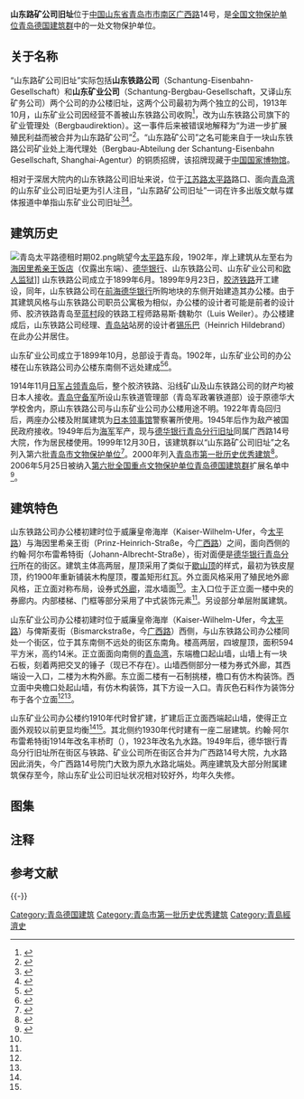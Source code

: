 {{文物保护单位
| 级别 = 全国
| 名称 = 青岛德国建筑
| 子项 = 山东路矿公司旧址
| 图片 = [[File:青岛山东矿业公司旧址_Ehemalige_Schantung-Bergbau-Gesellschaft.jpg|250px]]<br><small>山东矿业公司旧址</small>[[File:青岛山东铁路公司旧址_Ehemalige_Schantung-Eisenbahn-Gesellschaft.jpg|250px]]<br><small>山东铁路公司旧址</small>
| 分类 = 近现代重要史迹及代表性建筑
| 时代 = 1899-1902年
| 所在 = [[青岛市|青岛市]][[市南区|市南区]]
| 登录 = 2006年5月
| Cat = 青岛全国重点文物保护单位
}}
{{coord|36|03|42|N|120|19|13|E|type:landmark|display=title}}

'''山东路矿公司旧址'''位于[[中国|中国]][[山东省|山东省]][[青岛市|青岛市]][[市南区|市南区]][[广西路_(青岛)|广西路]]14号，是[[全国文物保护单位|全国文物保护单位]][[青岛德国建筑群|青岛德国建筑群]]中的一处文物保护单位。

==关于名称==
{{see also|山东铁路公司|山东矿业公司}}
“山东路矿公司旧址”实际包括'''山东铁路公司'''（Schantung-Eisenbahn-Gesellschaft）和'''山东矿业公司'''（Schantung-Bergbau-Gesellschaft，又译山东矿务公司）两个公司的办公楼旧址，这两个公司最初为两个独立的公司，1913年10月，山东矿业公司因经营不善被山东铁路公司收购<ref Name=ming>{{cite book|author=王栋|title=《青岛影像 1898-1928：明信片中的城市记忆》|year=2017|publisher=中国海洋大学出版社|location=青岛|isbn=978-7-5670-1113-7}}</ref>，改为山东铁路公司旗下的矿业管理处（Bergbaudirektion）。这一事件后来被错误地解释为“为进一步扩展殖民利益而被合并为山东路矿公司”<ref>{{cite web|url=http://news.bandao.cn/news_html/200807/20080725/news_20080725_669835.shtml|title=胶济线见证百年沧桑|date=2008-07-25|work=律雪云|publisher=半岛都市报 半岛网|accessdate=2017-12-11|archive-date=2017-10-11|archive-url=https://web.archive.org/web/20171011074716/http://news.bandao.cn/news_html/200807/20080725/news_20080725_669835.shtml|dead-url=no}}</ref>。“山东路矿公司”之名可能来自于一块山东铁路公司矿业处上海代理处（Bergbau-Abteilung der Schantung-Eisenbahn Gesellschaft, Shanghai-Agentur）的铜质招牌，该招牌现藏于[[中国国家博物馆|中国国家博物馆]]。

相对于深居大院内的山东铁路公司旧址来说，位于[[江苏路_(青岛)|江苏路]][[太平路_(青岛)|太平路]]路口、面向[[青岛湾|青岛湾]]的山东矿业公司旧址更为引人注目，“山东路矿公司旧址”一词在许多出版文献与媒体报道中单指山东矿业公司旧址<ref>{{cite book|author=马庚存|title=《中国历史文化名城——青岛》|year=2001|publisher=[[五洲传播出版社|五洲传播出版社]]|location=北京|isbn=9787801139092}}</ref><ref>{{cite web|url=http://pinglun.qingdaonews.com/content/2015-04/13/content_11007664.htm|title=青岛“前海沿儿”百年历史：栈桥成标志建筑|date=2015-04-13|work=青岛“前海沿儿”百年历史：栈桥成标志建筑|publisher=青报网|accessdate=2017-12-11|archive-date=2017-12-27|archive-url=https://web.archive.org/web/20171227223425/http://pinglun.qingdaonews.com/content/2015-04/13/content_11007664.htm|dead-url=no}}</ref>。

==建筑历史==
[[File:青岛太平路德租时期02.png|thumb]]眺望今[[太平路_(青岛)|太平路]]东段，1902年，岸上建筑从左至右为[[海因里希亲王饭店|海因里希亲王饭店]]（仅露出东端）、[[德华银行青岛分行|德华银行]]、山东铁路公司、山东矿业公司和[[青岛欧人监狱|欧人监狱]]]]
山东铁路公司成立于1899年6月。1899年9月23日，[[胶济铁路|胶济铁路]]开工建设，同年，山东铁路公司在[[太平路_(青岛)|前海]][[德华银行青岛分行|德华银行]]所购地块的东侧开始建造其办公楼{{注|照片资料显示山东铁路公司办公楼与[[海因里希亲王饭店|海因里希亲王饭店]]的建造时期重合}}。由于其建筑风格与山东铁路公司职员公寓{{注|位于车站街（Bahnhofstraße，今[[广州路_(青岛)|广州路]]），现已不存在}}极为相似，办公楼的设计者可能是前者的设计师、胶济铁路青岛至[[蓝村|蓝村]]段的铁路工程师路易斯·魏勒尔（Luis Weiler）。办公楼建成后，山东铁路公司经理、[[青岛站|青岛站]]站房的设计者[[锡乐巴|锡乐巴]]（Heinrich Hildebrand）在此办公并居住。

山东矿业公司成立于1899年10月，总部设于青岛。1902年，山东矿业公司的办公楼在山东铁路公司办公楼东南侧不远处建成<ref Name=qing>{{cite book|author=袁宾久|title=《青岛德式建筑》|year=2009|publisher=中国建筑工业出版社|location=青岛|isbn=9787112109050}}</ref><ref Name=de>{{cite book|author=托尔斯腾·华纳|title=《德国建筑艺术在中国：建筑文化移植》|year=1994|publisher=Ernst & Sohn|location=柏林|isbn=3433024294}}</ref>。

1914年11月[[日军|日军]][[青岛战役|占领青岛]]后，整个胶济铁路、沿线矿山及山东铁路公司的财产均被日本人接收。[[青岛守备军_(日本陆军)|青岛守备军]]所设山东铁道管理部（青岛军政署铁道部）设于原德华大学校舍内，原山东铁路公司与山东矿业公司办公楼用途不明。1922年青岛回归后，两座办公楼及附属建筑为[[日本国驻青岛总领事馆|日本领事馆]]警察署所使用。1945年后作为敌产被国民政府接收。1949年后为[[中国人民解放军海军|海军]]军产，现与[[德华银行青岛分行旧址|德华银行青岛分行旧址]]同属广西路14号大院，作为居民楼使用。1999年12月30日，该建筑群以“山东路矿公司旧址”之名列入第六批[[青岛市文物保护单位|青岛市文物保护单位]]<ref>{{cite web|url=http://www.qingdao.gov.cn/n172/n1530/n32936/100020040901610487.html|title=第六批市级文物保护单位列出二十处古文化遗址及近代优秀建筑榜上有名|date=2000-01-26|author=李晓寒|publisher=青岛日报 青岛政务网|access-date=2020-11-13|archive-date=2019-09-04|archive-url=https://web.archive.org/web/20190904032428/http://www.qingdao.gov.cn/n172/n1530/n32936/100020040901610487.html}}</ref>。2000年列入[[青岛市历史优秀建筑|青岛市第一批历史优秀建筑]]<ref>{{cite web|url=http://www.qingdao.gov.cn/n172/n3776152/n3776203/n3779237/n3779247/100020071027616743.html|title=关于公布青岛市第二批历史优秀建筑的通知|date=2006-05-20|work=青岛市规划局 青岛市文化局|publisher=青岛政务网|access-date=2018-10-06|archive-url=https://web.archive.org/web/20180707172326/http://www.qingdao.gov.cn/n172/n3776152/n3776203/n3779237/n3779247/100020071027616743.html|archive-date=2018-07-07|dead-url=yes}}</ref>。2006年5月25日被纳入[[第六批全国重点文物保护单位|第六批全国重点文物保护单位]][[青岛德国建筑群|青岛德国建筑群]]扩展名单中<ref>{{cite web|url=http://www.qingdao.gov.cn/n172/n1531/n2618008/n2618529/100020060610218541.html|title=第六批全国重点文物保护单位五、青岛德国建筑群资料|date=2006-06-10|work=|publisher=青岛政务网|access-date=2018-10-06|archive-url=https://web.archive.org/web/20180202190218/http://www.qingdao.gov.cn/n172/n1531/n2618008/n2618529/100020060610218541.html|archive-date=2018-02-02|dead-url=yes}}</ref>。

==建筑特色==
{{multiple image
| align  = right
| width = 150
| image1 = 青岛山东铁路公司旧址楼梯柱1 Treppen der ehemaligen Schantung-Eisenbahn-Gesellschaft.jpg
| image2 = 青岛山东铁路公司旧址楼梯柱 Treppen der ehemaligen Schantung-Eisenbahn-Gesellschaft.jpg
| footer = 山东铁路公司旧址内部楼梯柱
}}
{{multiple image
| align  = right
| width = 150
| image1 = 青岛山东铁路公司旧址木门装饰1.jpg
| image2 = 青岛山东铁路公司旧址 木门装饰.jpg
| footer = 山东铁路公司旧址内部木门装饰
}}
山东铁路公司办公楼初建时位于威廉皇帝海岸（Kaiser-Wilhelm-Ufer，今[[太平路_(青岛)|太平路]]）与海因里希亲王街（Prinz-Heinrich-Straße，今[[广西路_(青岛)|广西路]]）之间，面向西侧的约翰·阿尔布雷希特街（Johann-Albrecht-Straße），街对面便是[[德华银行青岛分行|德华银行青岛分行]]所在的街区。建筑主体高两层，屋顶采用了类似于[[歇山顶|歇山顶]]的样式，最初为铁皮屋顶，约1900年重新铺装木构屋顶，覆盖矩形红瓦。外立面风格采用了殖民地外廊风格，正立面对称布局，设券式[[敞廊|外廊]]，混水墙面<ref Name=ming/>。主入口位于正立面一楼中央的券廊内。内部楼梯、门框等部分采用了中式装饰元素<ref Name=qing/>。另设部分单层附属建筑。

山东矿业公司办公楼初建时位于威廉皇帝海岸（Kaiser-Wilhelm-Ufer，今[[太平路_(青岛)|太平路]]）与俾斯麦街（Bismarckstraße，今[[江苏路_(青岛)|广西路]]）西侧，与山东铁路公司办公楼同处一个街区，位于其东南侧不远处的街区东南角。楼高两层，四坡屋顶，面积594平方米，高约14米。正立面面向南侧的[[青岛湾|青岛湾]]，东端檐口起山墙，山墙上有一块石板，刻着两把交叉的锤子（现已不存在）。山墙西侧部分一楼为券式外廊，其西端设一入口，二楼为木构外廊。东立面二楼有一石制挑楼，檐口有仿木构装饰。西立面中央檐口处起山墙，有仿木构装饰，其下方设一入口。青灰色石料作为装饰分布于各个立面<ref Name=qing/><ref Name=de/>。

山东矿业公司办公楼约1910年代时曾扩建，扩建后正立面西端起山墙，使得正立面外观较以前更显均衡<ref Name=qing/><ref Name=de/>。其北侧约1930年代时建有一座二层建筑。约翰·阿尔布雷希特街1914年改名丰桥町（{{jpn|j=豊橋町|kyu=豐橋町}}），1923年改名九水路。1949年后，德华银行青岛分行旧址所在街区与铁路、矿业公司所在街区合并为广西路14号大院，九水路因此消失{{注|“九水路”现被用于命名[[李沧区|李沧区]]的一条道路}}，今广西路14号院门大致为原九水路北端处。两座建筑及大部分附属建筑保存至今，除山东矿业公司旧址状况相对较好外，均年久失修。

== 图集 ==
{{Gallery
|width=225
|height=150
|File:青岛山东矿业公司旧址 Ehemalige Bergbau Direktion Tsingtau.jpg|<small>德租时期的山东矿业公司</small>
|File:青岛山东矿业公司旧址0 Ehemalige Bergbau Direktion Tsingtau.jpg|<small>德租时期山东矿业公司西南面</small>
|File:青岛山东矿业公司旧址西北面 Ehemalige Schantung-Bergbau-Gesellschaft Qingdao.jpg|<small>山东矿业公司旧址西北面</small>
|File:青岛山东矿业公司旧址 2011-01-02.jpg|<small>山东矿业公司旧址东南面</small>
|File:青岛山东铁路公司大楼及太平路筑路工地.jpg|<small>约1899年的山东铁路公司附近，其屋顶此时为铁皮屋顶，周边筑路等工作尚未完成，远处可看到[[青岛天后宫|天后宫]]、[[广西路_(青岛)#天后宫及圣言会临时教堂|临时天主教堂]]及尚未拆迁的[[青岛口|青岛口]]</small>
|File:青岛广西路东段1900年 Ehemalige Prinz Heinrich Strasse Tsingtau.jpg|<small>约1900年的广西路东段，左侧建筑分别为山东铁路公司、[[德华银行青岛分行|德华银行]]、[[海因里希亲王饭店|海因里希亲王饭店]]，</small>
|File:青岛山东铁路公司办公楼.jpg|<small>屋顶改造后的山东铁路公司办公楼，左侧远处可以看到[[江苏路_(青岛)#安治泰主教公寓旧址|安治泰主教公寓]]等今[[江苏路_(青岛)|江苏路]]、[[湖南路_(青岛)|湖南路]]一带的建筑</small>
|File:青岛广西路14号.jpg|<small>广西路14号院内现存的山东铁路公司附属建筑</small>
}}

==注释==
{{commons category|Former Shandong Mining Company and Shandong Railway Company Qingdao}}
{{NoteFoot}}

==参考文献==
{{reflist}}

{{-}}
{{青岛德国建筑}} 

[[Category:青岛德国建筑|Category:青岛德国建筑]]
[[Category:青岛市第一批历史优秀建筑|Category:青岛市第一批历史优秀建筑]]
[[Category:青島經濟史|Category:青島經濟史]]